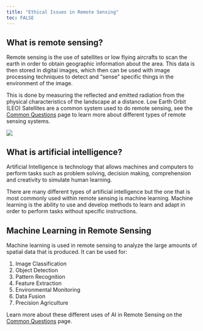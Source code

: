 ```yaml
---
title: "Ethical Issues in Remote Sensing"
toc: FALSE
---
```


## What is remote sensing?

Remote sensing is the use of satellites or low flying aircrafts to scan the earth in order to obtain geographic information about the area. This data is then stored in digital images, which then can be used with image processing techniques to detect and “sense” specific things in the environment of the image.

This is done by measuring the reflected and emitted radiation from the physical characteristics of the landscape at a distance. Low Earth Orbit (LEO) Satellites are a common system used to do remote sensing, see the [Common Questions](about.qmd) page to learn more about different types of remote sensing systems.

[![](images/remotesensing.png){.rounded-img}](https://crisp.nus.edu.sg/~research/tutorial/optical.htm)

## What is artificial intelligence?

Artificial Intelligence is technology that allows machines and computers to perform tasks such as problem solving, decision making, comprehension and creativity to simulate human learning.

There are many different types of artificial intelligence but the one that is most commonly used within remote sensing is machine learning. Machine learning is the ability to use and develop methods to learn and adapt in order to perform tasks without specific instructions.

## Machine Learning in Remote Sensing

Machine learning is used in remote sensing to analyze the large amounts of spatial data that is produced. It can be used for:

1.  Image Classification
2.  Object Detection
3.  Pattern Recognition
4.  Feature Extraction
5.  Environmental Monitoring
6.  Data Fusion
7.  Precision Agriculture

Learn more about these different uses of AI in Remote Sensing on the [Common Questions](about.qmd) page.
